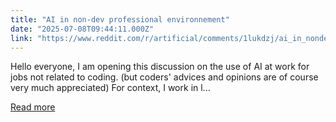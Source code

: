 ```yaml
---
title: "AI in non-dev professional environnement"
date: "2025-07-08T09:44:11.000Z"
link: "https://www.reddit.com/r/artificial/comments/1lukdzj/ai_in_nondev_professional_environnement/"
---
```


Hello everyone, 
 I am opening this discussion on the use of AI at work for jobs not related to coding. (but coders' advices and opinions are of course very much appreciated)
 For context, I work in l...

[Read more](https://www.reddit.com/r/artificial/comments/1lukdzj/ai_in_nondev_professional_environnement/)
